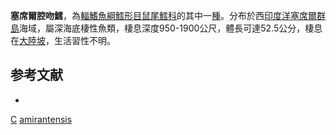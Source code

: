 {{Speciesbox
| taxon = Coelorinchus amirantensis
| status = NE
| status_system = iucn3.1
| trend = unknow
| binomial_authority = [[Iwamoto|Iwamoto]], [[Golani|Golani]], [[Baranes|Baranes]] & [[Goren|Goren]], 2006
| synonyms = *''Coelorhynchus acutirostris'', Smith & Radcliffe, 1912
*''Caelorinchus acutirostris'', Smith & Radcliffe, 1912
}}
'''塞席爾腔吻鱈'''，為[[輻鰭魚綱|輻鰭魚綱]][[鱈形目|鱈形目]][[鼠尾鱈科|鼠尾鱈科]]的其中一[[種|種]]。分布於西[[印度洋|印度洋]][[塞席爾群島|塞席爾群島]]海域，屬深海底棲性魚類，棲息深度950-1900公尺，體長可達52.5公分，棲息在[[大陸坡|大陸坡]]，生活習性不明。

==参考文献==
*{{FishBase_species|genus=Coelorinchus|species=amirantensis|year=2015|month=11}}

{{taxonbar}}
[[Category:2006年描述的鱼类|C]]
[[Category:腔吻鱈屬|amirantensis]]
